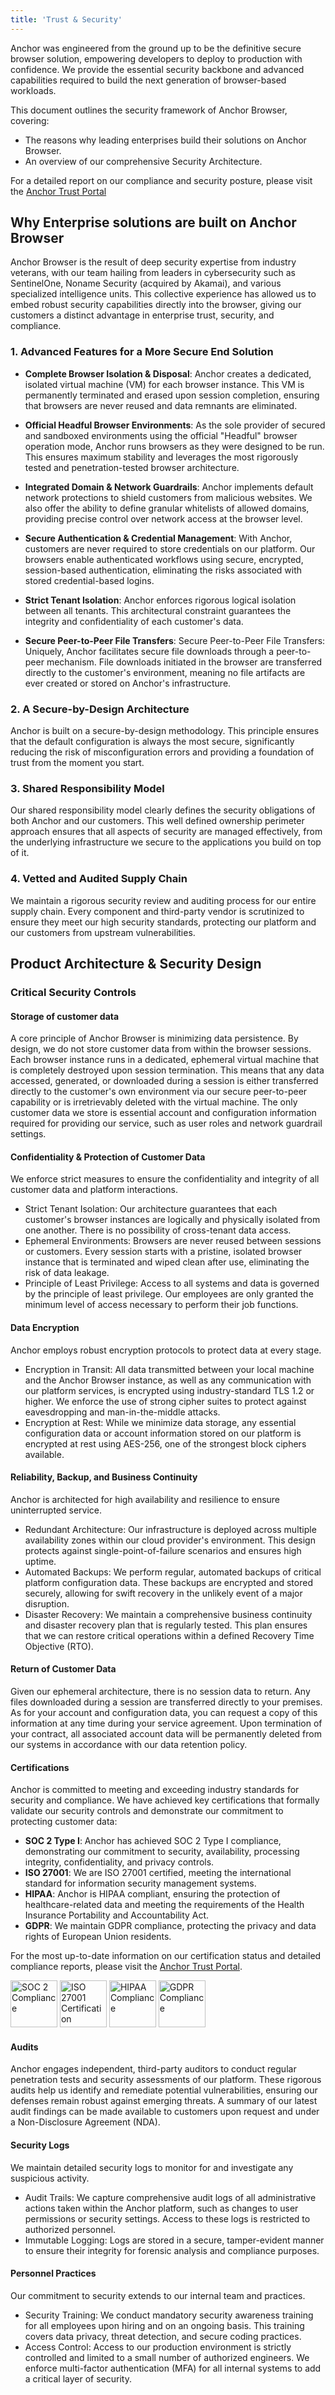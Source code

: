 ```yaml
---
title: 'Trust & Security'
---
```


Anchor was engineered from the ground up to be the definitive secure browser solution, empowering developers to deploy to production with confidence. We provide the essential security backbone and advanced capabilities required to build the next generation of browser-based workloads.

This document outlines the security framework of Anchor Browser, covering:

- The reasons why leading enterprises build their solutions on Anchor Browser.
- An overview of our comprehensive Security Architecture.

For a detailed report on our compliance and security posture, please visit the [Anchor Trust Portal](https://trust.anchorbrowser.io/)

## Why Enterprise solutions are built on Anchor Browser

Anchor Browser is the result of deep security expertise from industry veterans, with our team hailing from leaders in cybersecurity such as SentinelOne, Noname Security (acquired by Akamai), and various specialized intelligence units. This collective experience has allowed us to embed robust security capabilities directly into the browser, giving our customers a distinct advantage in enterprise trust, security, and compliance.

### 1. Advanced Features for a More Secure End Solution

- **Complete Browser Isolation & Disposal**: Anchor creates a dedicated, isolated virtual machine (VM) for each browser instance. This VM is permanently terminated and erased upon session completion, ensuring that browsers are never reused and data remnants are eliminated.

- **Official Headful Browser Environments**: As the sole provider of secured and sandboxed environments using the official "Headful" browser operation mode, Anchor runs browsers as they were designed to be run. This ensures maximum stability and leverages the most rigorously tested and penetration-tested browser architecture.

- **Integrated Domain & Network Guardrails**: Anchor implements default network protections to shield customers from malicious websites. We also offer the ability to define granular whitelists of allowed domains, providing precise control over network access at the browser level.

- **Secure Authentication & Credential Management**: With Anchor, customers are never required to store credentials on our platform. Our browsers enable authenticated workflows using secure, encrypted, session-based authentication, eliminating the risks associated with stored credential-based logins.

- **Strict Tenant Isolation**: Anchor enforces rigorous logical isolation between all tenants. This architectural constraint guarantees the integrity and confidentiality of each customer's data.

- **Secure Peer-to-Peer File Transfers**: Secure Peer-to-Peer File Transfers: Uniquely, Anchor facilitates secure file downloads through a peer-to-peer mechanism. File downloads initiated in the browser are transferred directly to the customer's environment, meaning no file artifacts are ever created or stored on Anchor's infrastructure.


### 2. A Secure-by-Design Architecture
Anchor is built on a secure-by-design methodology. This principle ensures that the default configuration is always the most secure, significantly reducing the risk of misconfiguration errors and providing a foundation of trust from the moment you start.

### 3. Shared Responsibility Model
Our shared responsibility model clearly defines the security obligations of both Anchor and our customers. This well defined ownership perimeter approach ensures that all aspects of security are managed effectively, from the underlying infrastructure we secure to the applications you build on top of it.

### 4. Vetted and Audited Supply Chain
We maintain a rigorous security review and auditing process for our entire supply chain. Every component and third-party vendor is scrutinized to ensure they meet our high security standards, protecting our platform and our customers from upstream vulnerabilities.


## Product Architecture & Security Design

### Critical Security Controls

#### Storage of customer data

A core principle of Anchor Browser is minimizing data persistence. By design, we do not store customer data from within the browser sessions. Each browser instance runs in a dedicated, ephemeral virtual machine that is completely destroyed upon session termination. This means that any data accessed, generated, or downloaded during a session is either transferred directly to the customer's own environment via our secure peer-to-peer capability or is irretrievably deleted with the virtual machine. The only customer data we store is essential account and configuration information required for providing our service, such as user roles and network guardrail settings.

#### Confidentiality & Protection of Customer Data

We enforce strict measures to ensure the confidentiality and integrity of all customer data and platform interactions.

- Strict Tenant Isolation: Our architecture guarantees that each customer's browser instances are logically and physically isolated from one another. There is no possibility of cross-tenant data access.
- Ephemeral Environments: Browsers are never reused between sessions or customers. Every session starts with a pristine, isolated browser instance that is terminated and wiped clean after use, eliminating the risk of data leakage.
- Principle of Least Privilege: Access to all systems and data is governed by the principle of least privilege. Our employees are only granted the minimum level of access necessary to perform their job functions.

#### Data Encryption

Anchor employs robust encryption protocols to protect data at every stage.

- Encryption in Transit: All data transmitted between your local machine and the Anchor Browser instance, as well as any communication with our platform services, is encrypted using industry-standard TLS 1.2 or higher. We enforce the use of strong cipher suites to protect against eavesdropping and man-in-the-middle attacks.
- Encryption at Rest: While we minimize data storage, any essential configuration data or account information stored on our platform is encrypted at rest using AES-256, one of the strongest block ciphers available.

#### Reliability, Backup, and Business Continuity

Anchor is architected for high availability and resilience to ensure uninterrupted service.

- Redundant Architecture: Our infrastructure is deployed across multiple availability zones within our cloud provider's environment. This design protects against single-point-of-failure scenarios and ensures high uptime.
- Automated Backups: We perform regular, automated backups of critical platform configuration data. These backups are encrypted and stored securely, allowing for swift recovery in the unlikely event of a major disruption.
- Disaster Recovery: We maintain a comprehensive business continuity and disaster recovery plan that is regularly tested. This plan ensures that we can restore critical operations within a defined Recovery Time Objective (RTO).

#### Return of Customer Data

Given our ephemeral architecture, there is no session data to return. Any files downloaded during a session are transferred directly to your premises. As for your account and configuration data, you can request a copy of this information at any time during your service agreement. Upon termination of your contract, all associated account data will be permanently deleted from our systems in accordance with our data retention policy.

#### Certifications

Anchor is committed to meeting and exceeding industry standards for security and compliance. We have achieved key certifications that formally validate our security controls and demonstrate our commitment to protecting customer data:

- **SOC 2 Type I**: Anchor has achieved SOC 2 Type I compliance, demonstrating our commitment to security, availability, processing integrity, confidentiality, and privacy controls.
- **ISO 27001**: We are ISO 27001 certified, meeting the international standard for information security management systems.
- **HIPAA**: Anchor is HIPAA compliant, ensuring the protection of healthcare-related data and meeting the requirements of the Health Insurance Portability and Accountability Act.
- **GDPR**: We maintain GDPR compliance, protecting the privacy and data rights of European Union residents.

For the most up-to-date information on our certification status and detailed compliance reports, please visit the [Anchor Trust Portal](https://trust.anchorbrowser.io/).
<div style={{ display: 'flex', justifyContent: 'space-around', alignItems: 'center', gap: '2rem', margin: '2rem 0', flexWrap: 'wrap' }}>
    <img src="https://cdn.prod.website-files.com/64009032676f244c7bf002fd/678a6d6fc5825e05c17510b8_678a6d497673e6547fd00d40_aicpa-soc-logo-PNG.png" alt="SOC 2 Compliance" width="75" class="mx-2" />
    <img src="https://cms-assets.recognizeapp.com/wp-content/uploads/2022/05/06175813/ISO27001.png" alt="ISO 27001 Certification" width="75" class="mx-2" />
    <img src="https://i0.wp.com/beltlinehealth.com/wp-content/uploads/2022/02/hipaa_blue.png?fit=500%2C265&ssl=1" alt="HIPAA Compliance" width="75" class="mx-2" />
    <img src="https://www.loginradius.com/_next/static/media/gdpr-compliant.6f6aef57.webp" alt="GDPR Compliance" width="75" class="mx-2" />
</div>

#### Audits

Anchor engages independent, third-party auditors to conduct regular penetration tests and security assessments of our platform. These rigorous audits help us identify and remediate potential vulnerabilities, ensuring our defenses remain robust against emerging threats. A summary of our latest audit findings can be made available to customers upon request and under a Non-Disclosure Agreement (NDA).

#### Security Logs

We maintain detailed security logs to monitor for and investigate any suspicious activity.

- Audit Trails: We capture comprehensive audit logs of all administrative actions taken within the Anchor platform, such as changes to user permissions or security settings. Access to these logs is restricted to authorized personnel.
- Immutable Logging: Logs are stored in a secure, tamper-evident manner to ensure their integrity for forensic analysis and compliance purposes.

#### Personnel Practices

Our commitment to security extends to our internal team and practices.

- Security Training: We conduct mandatory security awareness training for all employees upon hiring and on an ongoing basis. This training covers data privacy, threat detection, and secure coding practices.
- Access Control: Access to our production environment is strictly controlled and limited to a small number of authorized engineers. We enforce multi-factor authentication (MFA) for all internal systems to add a critical layer of security.
